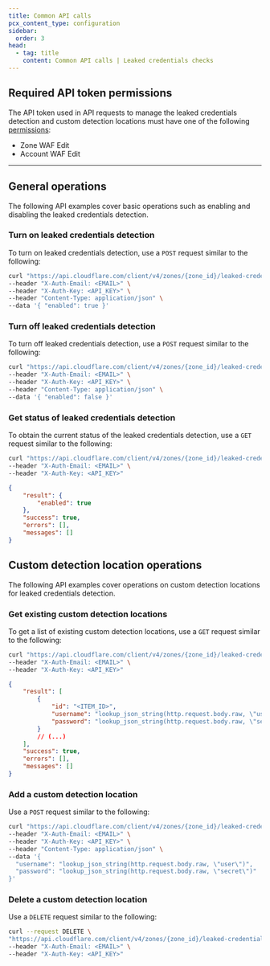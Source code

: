 ```yaml
---
title: Common API calls
pcx_content_type: configuration
sidebar:
  order: 3
head:
  - tag: title
    content: Common API calls | Leaked credentials checks
---
```


## Required API token permissions

The API token used in API requests to manage the leaked credentials detection and custom detection locations must have one of the following [permissions](/fundamentals/api/reference/permissions/):

- Zone WAF Edit
- Account WAF Edit

---

## General operations

The following API examples cover basic operations such as enabling and disabling the leaked credentials detection.

### Turn on leaked credentials detection

To turn on leaked credentials detection, use a `POST` request similar to the following:

```bash
curl "https://api.cloudflare.com/client/v4/zones/{zone_id}/leaked-credential-checks" \
--header "X-Auth-Email: <EMAIL>" \
--header "X-Auth-Key: <API_KEY>" \
--header "Content-Type: application/json" \
--data '{ "enabled": true }'
```

### Turn off leaked credentials detection

To turn off leaked credentials detection, use a `POST` request similar to the following:

```bash
curl "https://api.cloudflare.com/client/v4/zones/{zone_id}/leaked-credential-checks" \
--header "X-Auth-Email: <EMAIL>" \
--header "X-Auth-Key: <API_KEY>" \
--header "Content-Type: application/json" \
--data '{ "enabled": false }'
```

### Get status of leaked credentials detection

To obtain the current status of the leaked credentials detection, use a `GET` request similar to the following:

```bash
curl "https://api.cloudflare.com/client/v4/zones/{zone_id}/leaked-credential-checks" \
--header "X-Auth-Email: <EMAIL>" \
--header "X-Auth-Key: <API_KEY>"
```

```json output
{
	"result": {
		"enabled": true
	},
	"success": true,
	"errors": [],
	"messages": []
}
```

## Custom detection location operations

The following API examples cover operations on custom detection locations for leaked credentials detection.

### Get existing custom detection locations

To get a list of existing custom detection locations, use a `GET` request similar to the following:

```bash
curl "https://api.cloudflare.com/client/v4/zones/{zone_id}/leaked-credential-checks/detections" \
--header "X-Auth-Email: <EMAIL>" \
--header "X-Auth-Key: <API_KEY>"
```

```json output
{
	"result": [
		{
			"id": "<ITEM_ID>",
			"username": "lookup_json_string(http.request.body.raw, \"user\")",
			"password": "lookup_json_string(http.request.body.raw, \"secret\")"
		}
		// (...)
	],
	"success": true,
	"errors": [],
	"messages": []
}
```

### Add a custom detection location

Use a `POST` request similar to the following:

```bash
curl "https://api.cloudflare.com/client/v4/zones/{zone_id}/leaked-credential-checks/detections" \
--header "X-Auth-Email: <EMAIL>" \
--header "X-Auth-Key: <API_KEY>" \
--header "Content-Type: application/json" \
--data '{
  "username": "lookup_json_string(http.request.body.raw, \"user\")",
  "password": "lookup_json_string(http.request.body.raw, \"secret\")"
}'
```

### Delete a custom detection location

Use a `DELETE` request similar to the following:

```bash
curl --request DELETE \
"https://api.cloudflare.com/client/v4/zones/{zone_id}/leaked-credential-checks/detections/{item_id}" \
--header "X-Auth-Email: <EMAIL>" \
--header "X-Auth-Key: <API_KEY>"
```
